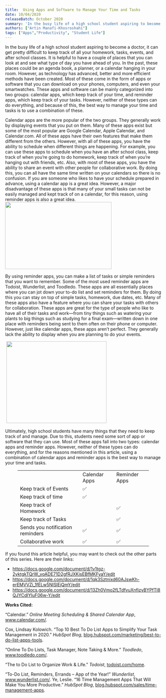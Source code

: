 ```yaml
---
title: 	Using Apps and Software to Manage Your Time and Tasks
date: 10/04/2020
releaseBatch: October 2020
summary: 'In the busy life of a high school student aspiring to become a doctor, it can get pretty difficult to keep track of all your homework, tasks, events, and after school classes. It is helpful to have a couple of places that you can look at and see what type of day you have ahead of you. In the past, these places could be an agenda book, a planner, or a calendar hanging in your room. However, as technology has advanced, better and more efficient methods have been created.'
authors: ["Artin Manafi-Khosroshahi"]
tags: ["Apps","Productivity", "Student Life"]
---
```

<div>
<p> In the busy life of a high school student aspiring to become a doctor, it can get pretty difficult to keep track of all your homework, tasks, events, and 
after school classes. It is helpful to have a couple of places that you can look at and see what type of day you have ahead of you. In the past, these 
places could be an agenda book, a planner, or a calendar hanging in your room. However, as technology has advanced, better and more efficient methods 
have been created. Most of these come in the form of apps or software that you can download on your phones, computers, and even your smartwatches. These apps 
and software can be mainly categorized into two groups: calendar apps, which keep track of your time, and reminder apps, which keep track of your tasks. However, 
neither of these types can do everything, and because of this, the best way to manage your time and tasks is to use a combination of these. </p>



<p>Calendar apps are the more popular of the two groups. They generally work by displaying events that you put on them. Many of these apps exist but some of the most popular are Google Calendar, Apple Calendar, and Calendar.com. All of these apps have their own features that make them different from the others. However, with all of these apps, you have the ability to schedule when different things are happening. For example, you can use these apps to schedule when you have an after school class, keep track of when you’re going to do homework, keep track of when you’re hanging out with friends, etc. Also, with most of these apps, you have the ability to share an event with other people for collaborative work. By doing this, you can all have the same time written on your calendars so there is no confusion. If you are someone who likes to have your schedule prepared in advance, using a calendar app is a great idea. However, a major disadvantage of these apps is that many of your small tasks can not be easily managed and kept track of on a calendar, for this reason, using reminder apps is also a great idea.&nbsp;<img loading="lazy" src="https://lh3.googleusercontent.com/DuFbBA5uUo4x9MecrsqPG1Q_4MA-q9mIFvxxYbu2EF-1zH8Qvz8-3wOfHxKjMsHQSvEI1WPpkNUYi-pxDRzeKqKqGA4oP-F_sraJCKNWcxN0TSBtigtkXqvb2GhvXxPhXGBNMZgO" width="343" height="216"></p>



<p>By using reminder apps, you can make a list of tasks or simple reminders that you want to remember. Some of the most used reminder apps are Todoist, Wunderlist, and Toodledo. These apps are all essentially places where you can jot down your to-do list and set reminders for them. By doing this you can stay on top of simple tasks, homework, due dates, etc. Many of these apps also have a feature where you can share your tasks with others for collaboration. These apps are great for the type of people who like to have all of their tasks and work—from tiny things such as watering your plants to big things such as studying for a final exam—written down in one place with reminders being sent to them often on their phone or computer. However, just like calendar apps, these apps aren’t perfect. They generally lack the ability to display when you are planning to do your events.<br></p>



<p>&nbsp;<img loading="lazy" width="323" height="263" src="https://lh4.googleusercontent.com/TGPLnaWCB1zmQidZTN_0KfyQ6R3qT3wuVs2KHa9sTj0S9L-VUsVTkwMvOd_z9wu4vUhJqpfkKUk2btpklJRSnchRKFNsD1OeiTc0UM3JlTmo6VxwzQ__slggwFkCAHJRPPr_LTPt"></p>



<p>Ultimately, high school students have many things that they need to keep track of and manage. Due to this, students need some sort of app or software that they can use. Most of these apps fall into two types: calendar apps and reminder apps. However, neither of these types can do everything, and for the reasons mentioned in this article, using a combination of calendar apps and reminder apps is the best way to manage your time and tasks.&nbsp;</p>



<figure class="wp-block-table"><table><tbody><tr><td></td><td>Calendar Apps</td><td>Reminder Apps</td></tr><tr><td>Keep track of Events&nbsp;</td><td>✅</td><td></td></tr><tr><td>Keep track of time</td><td>✅</td><td></td></tr><tr><td>Keep track of Homework</td><td></td><td>✅</td></tr><tr><td>Keep track of Tasks</td><td></td><td>✅</td></tr><tr><td>Sends you notification reminders</td><td>✅</td><td>✅</td></tr><tr><td>Collaborative work</td><td>✅</td><td>✅</td></tr></tbody></table></figure>



<p>If you found this article helpful, you may want to check out the other parts of this series. Here are their links:</p>



<ul><li><a href="https://docs.google.com/document/d/1v1tgz-2yktgkTQrW_voADE71D2gfRJXKisEBfMKFyaY/edit">https://docs.google.com/document/d/1v1tgz-2yktgkTQrW_voADE71D2gfRJXKisEBfMKFyaY/edit</a></li><li><a href="https://docs.google.com/document/d/1qk3Sztnixd60AJswKh-erEMVVZi_1fELw5NISlEjQmY/edit">https://docs.google.com/document/d/1qk3Sztnixd60AJswKh-erEMVVZi_1fELw5NISlEjQmY/edit</a>&nbsp;</li><li><a href="https://docs.google.com/document/d/13Zh0Vmo2fLTdfvuXnfizyBYPfTl8QJYCdIYIuF06w-Y/edit">https://docs.google.com/document/d/13Zh0Vmo2fLTdfvuXnfizyBYPfTl8QJYCdIYIuF06w-Y/edit</a>&nbsp;</li></ul>



<p><strong>Works Cited:</strong></p>



<p>“Calendar.” <em>Online Meeting Scheduling &amp; Shared Calendar App</em>, <a href="http://www.calendar.com/">www.calendar.com/</a>.&nbsp;</p>



<p>Cox, Lindsay Kolowich. “Top 10 Best To Do List Apps to Simplify Your Task Management in 2020.” <em>HubSpot Blog</em>, <a href="https://blog.hubspot.com/marketing/best-to-do-list-apps-tools">blog.hubspot.com/marketing/best-to-do-list-apps-tools</a>.&nbsp;&nbsp;</p>



<p>“Online To Do Lists, Task Manager, Note Taking &amp; More.” <em>Toodledo</em>, <a href="http://www.toodledo.com/">www.toodledo.com/</a>.&nbsp;</p>



<p>“The to Do List to Organize Work &amp; Life.” <em>Todoist</em>, <a href="https://todoist.com/home">todoist.com/home</a>.&nbsp;&nbsp;&nbsp;&nbsp;</p>



<p>“To-Do List, Reminders, Errands – App of the Year!” <em>Wunderlist</em>, <a href="https://www.wunderlist.com/">www.wunderlist.com/</a>.&nbsp;Ye, Leslie. “16 Time Management Apps That Will Make You More Productive.” <em>HubSpot Blog</em>, <a href="https://blog.hubspot.com/sales/time-management-apps">blog.hubspot.com/sales/time-management-apps</a>.</p>
</div>